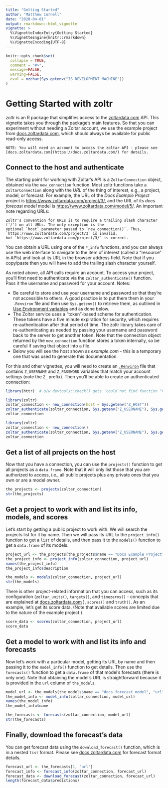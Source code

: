 ```yaml
---
title: "Getting Started"
author: "Matthew Cornell"
date: "2020-04-01"
output: rmarkdown::html_vignette
vignette: >
  %\VignetteIndexEntry{Getting Started}
  %\VignetteEngine{knitr::rmarkdown}
  %\VignetteEncoding{UTF-8}
---
```


```r
knitr::opts_chunk$set(
  collapse = TRUE,
  comment = "#>",
  message=FALSE, 
  warning=FALSE,
  eval = nzchar(Sys.getenv("IS_DEVELOPMENT_MACHINE"))
)
```


# Getting Started with zoltr

zoltr is an R package that simplifies access to the [zoltardata.com](https://www.zoltardata.com/) API. This vignette 
takes you through the package's main features. So that you can experiment without needing a Zoltar account, we use the
example project from [docs.zoltardata.com](https://docs.zoltardata.com/), which should always be available for public
read-only access.

    NOTE: You will need an account to access the zoltar API - please see
    [docs.zoltardata.com](https://docs.zoltardata.com/) for details.


## Connect to the host and authenticate

The starting point for working with Zoltar's API is a `ZoltarConnection` object, obtained via the `new_connection`
function. Most zoltr functions take a `ZoltarConnection` along with the _URL_ of the thing of interest, e.g., a
project, model, or forecast. For example, the URL of the _Docs Example Project_ project is
[https://www.zoltardata.com/project/3/](https://www.zoltardata.com/project/3/), and the URL of its _docs forecast model_
model is [https://www.zoltardata.com/model/5/](https://www.zoltardata.com/model/5/). An important note regarding URLs:

    Zoltr's convention for URLs is to require a trailing slash character ('/') on all URLs. The only exception is the
    optional `host` parameter passed to `new_connection()`. Thus, `https://www.zoltardata.com/project/3` is invalid,
    but `https://www.zoltardata.com/project/3/` is correct.

You can obtain a URL using one of the `*_info` functions, and you can always use the web interface to navigate to the
item of interest (called a "resource" in APIs) and look at its URL in the browser address field. Note that if you
copy/paste then you will have to add the trailing slash character yourself.

As noted above, all API calls require an account. To access your project, you'll first need to authenticate via the
`zoltar_authenticate()` function. Pass it the username and password for your account. Notes:

- Be careful to store and use your username and password so that they're not accessible to others. A good practice is to
  put them them in your `.Renviron` file and then use `Sys.getenv()` to retrieve them, as outlined in
  [Use Environment variables](https://db.rstudio.com/best-practices/managing-credentials/#use-environment-variables) and
  as done below.
- The Zoltar service uses a "token"-based scheme for authentication. These tokens have a five minute expiration for
  security, which requires re-authentication after that period of time. The zoltr library takes care of 
  re-authenticating as needed by passing your username and password back to the server to get another token. Note that
  the connection object returned by the `new_connection` function stores a token internally, so be careful if saving
  that object into a file.
- Below you will see the host shown as _example.com_ - this is a temporary one that was used to generate this 
  documentation.

For this and other vignettes, you will need to create an [`.Renviron`](https://csgillespie.github.io/efficientR/3-3-r-startup.html#renviron)
file that contains `Z_USERNAME` and `Z_PASSWORD` variables that match your account settings (note the `Z_` prefix).
Then you'll be able to create an authenticated connection:

<!-- run but don't show. NB: will run only if above eval=TRUE -->
```r
library(httr)  # o/w devtools::check() gets `could not find function "POST"` error
```

<!-- run but don't show. NB: will run only if above eval=TRUE -->
```r
library(zoltr)
zoltar_connection <- new_connection(host = Sys.getenv("Z_HOST"))
zoltar_authenticate(zoltar_connection, Sys.getenv("Z_USERNAME"), Sys.getenv("Z_PASSWORD"))
zoltar_connection
```

<!-- show but don't run-->
```r
library(zoltr)
zoltar_connection <- new_connection()
zoltar_authenticate(zoltar_connection, Sys.getenv("Z_USERNAME"), Sys.getenv("Z_PASSWORD"))
zoltar_connection
```


## Get a list of all projects on the host

Now that you have a connection, you can use the `projects()` function to get all projects as a `data.frame`. Note that
it will only list those that you are authorized to access, i.e., all public projects plus any private ones that you
own or are a model owner.

```r
the_projects <- projects(zoltar_connection)
str(the_projects)
```


## Get a project to work with and list its info, models, and scores

Let's start by getting a public project to work with. We will search the projects list for it by name. Then we will pass
its URL to the `project_info()` function to get a `list` of details, and then pass it to the `models()` function to get
a `data.frame` of its models.

```r
project_url <- the_projects[the_projects$name == "Docs Example Project", "url"]
the_project_info <- project_info(zoltar_connection, project_url)
names(the_project_info)
the_project_info$description

the_models <- models(zoltar_connection, project_url)
str(the_models)
```

There is other project-related information that you can access, such as its configuration (`zoltar_units()`, 
`targets()`, and `timezeros()` - concepts that are explained at [docs.zoltardata.com](https://docs.zoltardata.com/) ),
`scores()` and `truth()`. As an example, let's get its score data. (Note that available scores are limited due to the
nature of the example project.)

```r
score_data <- scores(zoltar_connection, project_url)
score_data
```


## Get a model to work with and list its info and forecasts

Now let's work with a particular model, getting its URL by name and then passing it to the `model_info()` function to
get details. Then use the `forecasts()` function to get a `data.frame` of that model's forecasts (there is only one).
Note that obtaining the model's URL is straightforward because it is provided in the `url` column of `the_models`.

```r
model_url <- the_models[the_models$name == "docs forecast model", "url"]
the_model_info <- model_info(zoltar_connection, model_url)
names(the_model_info)
the_model_info$name

the_forecasts <- forecasts(zoltar_connection, model_url)
str(the_forecasts)
```


## Finally, download the forecast's data

You can get forecast data using the `download_forecast()` function, which is in a nested `list` format. Please see
[docs.zoltardata.com](https://docs.zoltardata.com/) for forecast format details.

```r
forecast_url <- the_forecasts[1, "url"]
forecast_info <- forecast_info(zoltar_connection, forecast_url)
forecast_data <- download_forecast(zoltar_connection, forecast_url)
length(forecast_data$predictions)
```
